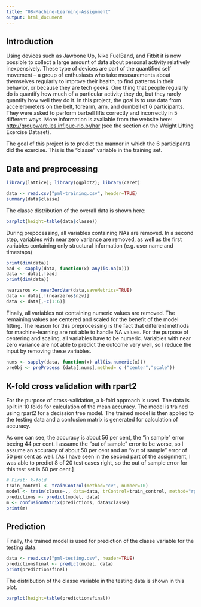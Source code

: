 ```yaml
---
title: "08-Machine-Learning-Assignment"
output: html_document
---
```


## Introduction

Using devices such as Jawbone Up, Nike FuelBand, and Fitbit it is now possible to collect a large amount of data about personal activity relatively inexpensively. These type of devices are part of the quantified self movement – a group of enthusiasts who take measurements about themselves regularly to improve their health, to find patterns in their behavior, or because they are tech geeks. One thing that people regularly do is quantify how much of a particular activity they do, but they rarely quantify how well they do it. In this project, the goal is to use data from accelerometers on the belt, forearm, arm, and dumbell of 6 participants. They were asked to perform barbell lifts correctly and incorrectly in 5 different ways. More information is available from the website here: <http://groupware.les.inf.puc-rio.br/har> (see the section on the Weight Lifting Exercise Dataset). 

The goal of this project is to predict the manner in which the 6 participants did the exercise. This is the "classe" variable in the training set.

## Data and preprocessing

```r
library(lattice); library(ggplot2); library(caret)

data <- read.csv("pml-training.csv", header=TRUE)
summary(data$classe)
```

The classe distribution of the overall data is shown here:

```r
barplot(height=table(data$classe))
```

During prepocessing, all variables containing NAs are removed. In a second step, variables with near zero variance are removed, as well as the first variables containing only structural information (e.g. user name and timestaps)

```r
print(dim(data))
bad <- sapply(data, function(x) any(is.na(x)))
data <- data[,!bad]
print(dim(data))

nearzeros <- nearZeroVar(data,saveMetrics=TRUE)
data <- data[,!(nearzeros$nzv)]
data <- data[,-c(1:6)]
```

Finally, all variables not containing numeric values are removed. The remaining values are centered and scaled for the benefit of the model fitting. The reason for this preprocessing is the fact that different methods for machine-learning are not able to handle NA values. For the purpose of centering and scaling, all variables have to be numeric. Variables with near zero variance are not able to predict the outcome very well, so I reduce the input by removing these variables.

```r
nums <- sapply(data, function(x) all(is.numeric(x)))
preObj <- preProcess (data[,nums],method= c ("center","scale"))
```

## K-fold cross validation with rpart2

For the purpose of cross-validation, a k-fold approach is used. The data is split in 10 folds for calculation of the mean accuracy. The model is trained using rpart2 for a decission tree model. The trained model is then applied to the testing data and a confusion matrix is generated for calculation of accuracy. 

As one can see, the accuracy is about 56 per cent, the "in sample" error beeing 44 per cent. I assume the "out of sample" error to be worse, so I assume an accuracy of about 50 per cent and an "out of sample" error of 50 per cent as well. [As I have seen in the second part of the assignment, I was able to predict 8 of 20 test cases right, so the out of sample error for this test set is 60 per cent.] 

```r
# First: k-fold
train_control <- trainControl(method="cv", number=10)
model <- train(classe~., data=data, trControl=train_control, method="rpart2")
predictions <- predict(model, data)
m <- confusionMatrix(predictions, data$classe)
print(m)
```

## Prediction

Finally, the trained model is used for prediction of the classe variable for the testing data.

```r
data <- read.csv("pml-testing.csv", header=TRUE)
predictionsfinal <- predict(model, data)
print(predictionsfinal)

```

The distribution of the classe variable in the testing data is shown in this plot.

```r
barplot(height=table(predictionsfinal))
```

